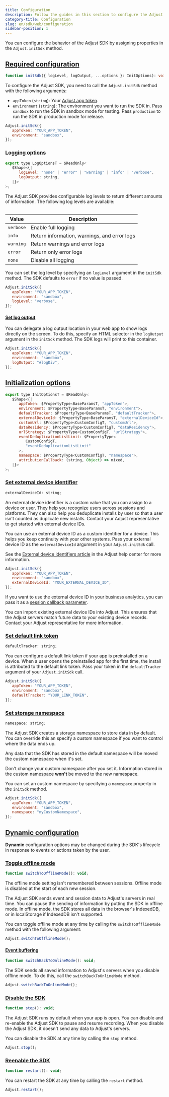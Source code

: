 ```yaml
---
title: Configuration
description: Follow the guides in this section to configure the Adjust SDK.
category-title: Configuration
slug: en/sdk/web/configuration
sidebar-position: 1
---
```


You can configure the behavior of the Adjust SDK by assigning properties in the `Adjust.initSdk` method.

## [Required configuration](required-configuration)

<CodeBlock title="Method signature">

```ts
function initSdk({ logLevel, logOutput, ...options }: InitOptions): void;
```

</CodeBlock>

To configure the Adjust SDK, you need to call the `Adjust.initSdk` method with the following arguments:

-  `appToken` (`string`): Your [Adjust app token](https://help.adjust.com/en/article/app-token-and-reporting-currency#view-your-app-details).
-  `environment` (`string`): The environment you want to run the SDK in. Pass `sandbox` to run the SDK in sandbox mode for testing. Pass `production` to run the SDK in production mode for release.

```js
Adjust.initSdk({
   appToken: "YOUR_APP_TOKEN",
   environment: "sandbox",
});
```

### [Logging options](logging-options)

<CodeBlock title="Interface declaration">

```js
export type LogOptionsT = $ReadOnly<
   $Shape<{|
      logLevel: "none" | "error" | "warning" | "info" | "verbose",
      logOutput: string,
   |}>
>;

```

</CodeBlock>

The Adjust SDK provides configurable log levels to return different amounts of information. The following log levels are available:

<Table>

| Value     | Description                                  |
| --------- | -------------------------------------------- |
| `verbose` | Enable full logging                          |
| `info`    | Return information, warnings, and error logs |
| `warning` | Return warnings and error logs               |
| `error`   | Return only error logs                       |
| `none`    | Disable all logging                          |

</Table>

You can set the log level by specifying an `logLevel` argument in the `initSdk` method. The SDK defaults to `error` if no value is passed.

```js
Adjust.initSdk({
   appToken: "YOUR_APP_TOKEN",
   environment: "sandbox",
   logLevel: "verbose",
});
```

#### [Set log output](set-log-output)

You can delegate a log output location in your web app to show logs directly on the screen. To do this, specify an HTML selector in the `logOutput` argument in the `initSdk` method. The SDK logs will print to this container.

```js
Adjust.initSdk({
   appToken: "YOUR_APP_TOKEN",
   environment: "sandbox",
   logOutput: "#logDiv",
});
```

## [Initialization options](initialization-options)

<CodeBlock title="Interface declaration">

```js
export type InitOptionsT = $ReadOnly<
   $Shape<{|
      appToken: $PropertyType<BaseParamsT, "appToken">,
      environment: $PropertyType<BaseParamsT, "environment">,
      defaultTracker: $PropertyType<BaseParamsT, "defaultTracker">,
      externalDeviceId: $PropertyType<BaseParamsT, "externalDeviceId">,
      customUrl: $PropertyType<CustomConfigT, "customUrl">,
      dataResidency: $PropertyType<CustomConfigT, "dataResidency">,
      urlStrategy: $PropertyType<CustomConfigT, "urlStrategy">,
      eventDeduplicationListLimit: $PropertyType<
         CustomConfigT,
         "eventDeduplicationListLimit"
      >,
      namespace: $PropertyType<CustomConfigT, "namespace">,
      attributionCallback: (string, Object) => mixed,
   |}>
>;

```

</CodeBlock>

### [Set external device identifier](set-external-device-identifier)

<CodeBlock title="Property declaration">

```js
externalDeviceId: string;
```

</CodeBlock>

An external device identifier is a custom value that you can assign to a device or user. They help you recognize users across sessions and platforms. They can also help you deduplicate installs by user so that a user isn't counted as duplicate new installs. Contact your Adjust representative to get started with external device IDs.

You can use an external device ID as a custom identifier for a device. This helps you keep continuity with your other systems. Pass your external device ID as the `externalDeviceId` argument in your `Adjust.initSdk` call.

<Callout type="seealso">

See the [External device identifiers article](https://help.adjust.com/en/article/external-device-identifiers) in the Adjust help center for more information.

</Callout>

```js
Adjust.initSdk({
   appToken: "YOUR_APP_TOKEN",
   environment: "sandbox",
   externalDeviceId: "YOUR_EXTERNAL_DEVICE_ID",
});
```

If you want to use the external device ID in your business analytics, you can pass it as a [session callback parameter](/en/sdk/web/features/global-params).

You can import existing external device IDs into Adjust. This ensures that the Adjust servers match future data to your existing device records. Contact your Adjust representative for more information.

### [Set default link token](set-default-link-token)

<CodeBlock title="Property declaration">

```js
defaultTracker: string;
```

</CodeBlock>

You can configure a default link token if your app is preinstalled on a device. When a user opens the preinstalled app for the first time, the install is attributed to the default link token. Pass your token in the `defaultTracker` argument of your `Adjust.initSdk` call.

```js
Adjust.initSdk({
   appToken: "YOUR_APP_TOKEN",
   environment: "sandbox",
   defaultTracker: "YOUR_LINK_TOKEN",
});
```

### [Set storage namespace](set-storage-namespace)

<CodeBlock title="Property declaration">

```js
namespace: string;
```

</CodeBlock>

The Adjust SDK creates a storage namespace to store data in by default. You can override this an specify a custom namespace if you want to control where the data ends up.

Any data that the SDK has stored in the default namespace will be moved the custom namespace when it's set.

<Callout type="warning">

Don't change your custom namespace after you set it. Information stored in the custom namespace **won't** be moved to the new namespace.

</Callout>

You can set an custom namespace by specifying a `namespace` property in the `initSdk` method.

```js
Adjust.initSdk({
   appToken: "YOUR_APP_TOKEN",
   environment: "sandbox",
   namespace: "myCustomNamespace",
});
```

## [Dynamic configuration](dynamic-configuration)

**Dynamic** configuration options may be changed during the SDK's lifecycle in response to events or actions taken by the user.

### [Toggle offline mode](toggle-offline-mode)

<CodeBlock title="Method signature">

```js
function switchToOfflineMode(): void;
```

</CodeBlock>

<Callout type="important">

The offline mode setting isn't remembered between sessions. Offline mode is disabled at the start of each new session.

</Callout>

The Adjust SDK sends event and session data to Adjust's servers in real time. You can pause the sending of information by putting the SDK in offline mode. In offline mode, the SDK stores all data in the browser's IndexedDB, or in localStorage if IndexedDB isn't supported.

You can toggle offline mode at any time by calling the `switchToOfflineMode` method with the following argument:

```js
Adjust.switchToOfflineMode();
```

#### [Event buffering](event-buffering)

<CodeBlock title="Method signature">

```js
function switchBackToOnlineMode(): void;
```

</CodeBlock>

The SDK sends all saved information to Adjust's servers when you disable offline mode. To do this, call the `switchBackToOnlineMode` method.

```js
Adjust.switchBackToOnlineMode();
```

### [Disable the SDK](disable-the-sdk)

```js
function stop(): void;
```

The Adjust SDK runs by default when your app is open. You can disable and re-enable the Adjust SDK to pause and resume recording. When you disable the Adjust SDK, it doesn't send any data to Adjust's servers.

You can disable the SDK at any time by calling the `stop` method.

```js
Adjust.stop();
```

### [Reenable the SDK](reenable-the-sdk)

```js
function restart(): void;
```

You can restart the SDK at any time by calling the `restart` method.

```js
Adjust.restart();
```
